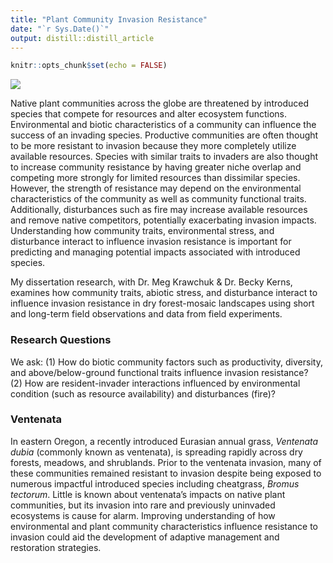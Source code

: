 ```yaml
---
title: "Plant Community Invasion Resistance"
date: "`r Sys.Date()`"
output: distill::distill_article
---
```


```r
knitr::opts_chunk$set(echo = FALSE)
```

![](images/sgh_banner.jpg)

Native plant communities across the globe are threatened by introduced species that compete for resources and alter ecosystem functions. Environmental and biotic characteristics  of a community can influence the success of an invading species. Productive communities are often thought to be more resistant to invasion because they more completely utilize available resources. Species with similar traits to invaders are also thought to increase community resistance by having greater niche overlap and competing more strongly for limited resources than dissimilar species. However, the strength of resistance may depend on the environmental characteristics of the community as well as community functional traits. Additionally, disturbances such as fire may increase available resources and remove native competitors, potentially exacerbating invasion impacts. Understanding how community traits, environmental stress, and disturbance interact to influence invasion resistance is important for predicting and managing potential impacts associated with introduced species.

My dissertation research, with Dr. Meg Krawchuk & Dr. Becky Kerns, examines how community traits, abiotic stress, and disturbance interact to influence invasion resistance in dry forest-mosaic landscapes using short and long-term field observations and data from field experiments. 

### Research Questions

We ask: (1) How do biotic community factors such as productivity, diversity, and above/below-ground functional traits influence invasion resistance? <br>
(2) How are resident-invader interactions influenced by environmental condition (such as resource availability) and disturbances (fire)?


### Ventenata

In eastern Oregon, a recently introduced Eurasian annual grass, *Ventenata dubia* (commonly known as ventenata), is spreading rapidly across dry forests, meadows, and shrublands. Prior to the ventenata invasion, many of these communities remained resistant to invasion despite being exposed to numerous impactful introduced species including cheatgrass, *Bromus tectorum*. Little is known about ventenata’s impacts on native plant communities, but its invasion into rare and previously uninvaded ecosystems is cause for alarm. Improving understanding of how environmental and plant community characteristics influence resistance to invasion could aid the development of adaptive management and restoration strategies. 





